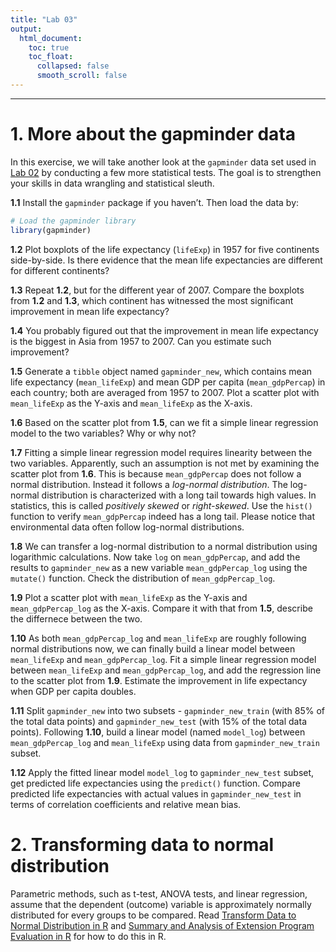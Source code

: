 ```yaml
---
title: "Lab 03"
output:
  html_document:
    toc: true
    toc_float:
      collapsed: false
      smooth_scroll: false
---
```


***

# 1. More about the gapminder data

In this exercise, we will take another look at the `gapminder` data set used in [Lab 02](https://zhu-group.github.io/ese5023/Lab_02.html) by conducting a few more statistical tests. The goal is to strengthen your skills in data wrangling and statistical sleuth.

**1.1** Install the `gapminder` package if you haven't. Then load the data by:
```r
# Load the gapminder library
library(gapminder)
```

**1.2** Plot boxplots of the life expectancy (`lifeExp`) in 1957 for five continents side-by-side. Is there evidence that the mean life expectancies are different for different continents? 

**1.3** Repeat **1.2**, but for the different year of 2007. Compare the boxplots from **1.2** and **1.3**, which continent has witnessed the most significant improvement in mean life expectancy?

**1.4** You probably figured out that the improvement in mean life expectancy is the biggest in Asia from 1957 to 2007. Can you estimate such improvement?

**1.5** Generate a `tibble` object named `gapminder_new`, which contains mean life expectancy (`mean_lifeExp`) and mean GDP per capita (`mean_gdpPercap`) in each country; both are averaged from 1957 to 2007. Plot a scatter plot with `mean_lifeExp` as the Y-axis and `mean_lifeExp` as the X-axis. 

**1.6** Based on the scatter plot from **1.5**, can we fit a simple linear regression model to the two variables? Why or why not?

**1.7** Fitting a simple linear regression model requires linearity between the two variables. Apparently, such an assumption is not met by examining the scatter plot from **1.6**. This is because `mean_gdpPercap` does not follow a normal distribution. Instead it follows a *log-normal distribution*. The log-normal distribution is characterized with a long tail towards high values. In statistics, this is called *positively skewed* or *right-skewed*. Use the `hist()` function to verify `mean_gdpPercap` indeed has a long tail. Please notice that environmental data often follow log-normal distributions.

**1.8** We can transfer a log-normal distribution to a normal distribution using logarithmic calculations. Now take `log` on `mean_gdpPercap`, and add the results to `gapminder_new` as a new variable `mean_gdpPercap_log` using the `mutate()` function. Check the distribution of `mean_gdpPercap_log`.

**1.9** Plot a scatter plot with `mean_lifeExp` as the Y-axis and `mean_gdpPercap_log` as the X-axis. Compare it with that from **1.5**, describe the differnece between the two.

**1.10** As both `mean_gdpPercap_log` and `mean_lifeExp` are roughly following normal distributions now, we can finally build a linear model between `mean_lifeExp` and `mean_gdpPercap_log`. Fit a simple linear regression model between `mean_lifeExp` and `mean_gdpPercap_log`, and add the regression line to the scatter plot from **1.9**. Estimate the improvement in life expectancy when GDP per capita doubles.

**1.11**  Split `gapminder_new` into two subsets - `gapminder_new_train` (with 85% of the total data points) and `gapminder_new_test` (with 15% of the total data points). Following **1.10**, build a linear model (named `model_log`) between `mean_gdpPercap_log` and `mean_lifeExp` using data from `gapminder_new_train` subset. 

**1.12** Apply the fitted linear model `model_log` to `gapminder_new_test` subset, get predicted life expectancies using the `predict()` function. Compare predicted life expectancies with actual values in `gapminder_new_test` in terms of correlation coefficients and relative mean bias. 

# 2. Transforming data to normal distribution

Parametric methods, such as t-test, ANOVA tests, and linear regression, assume that the dependent (outcome) variable is approximately normally distributed for every groups to be compared. Read [Transform Data to Normal Distribution in R](https://www.datanovia.com/en/lessons/transform-data-to-normal-distribution-in-r/) and [Summary and Analysis of Extension Program Evaluation in R](http://rcompanion.org/handbook/I_12.html) for how to do this in R.
